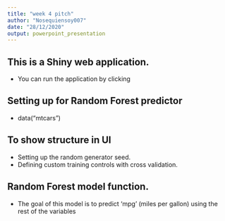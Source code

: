 ---
title: "week 4 pitch"
author: "Nosequiensoy007"
date: "28/12/2020"
output: powerpoint_presentation
---


##  This is a Shiny web application. 
- You can run the application by clicking


##  Setting up for Random Forest predictor

- data("mtcars")


## To show structure in UI

- Setting up the random generator seed.
- Defining custom training controls with cross validation.

## Random Forest model function.

- The goal of this model is to predict 'mpg' (miles per gallon) using the rest of the variables